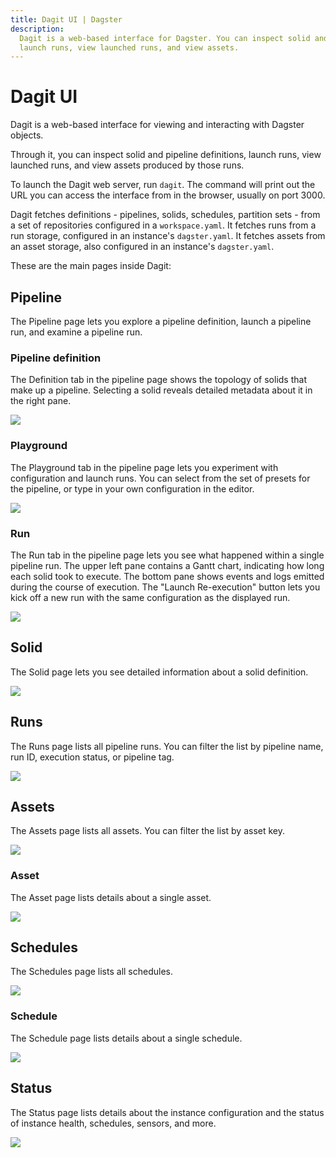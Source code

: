 ```yaml
---
title: Dagit UI | Dagster
description:
  Dagit is a web-based interface for Dagster. You can inspect solid and pipeline definitions,
  launch runs, view launched runs, and view assets.
---
```


# Dagit UI

Dagit is a web-based interface for viewing and interacting with Dagster objects.

Through it, you can inspect solid and pipeline definitions, launch runs, view launched runs, and
view assets produced by those runs.

To launch the Dagit web server, run `dagit`. The command will print out the URL you can access the
interface from in the browser, usually on port 3000.

Dagit fetches definitions - pipelines, solids, schedules, partition sets - from a set of
repositories configured in a `workspace.yaml`. It fetches runs from a run storage, configured in
an instance's `dagster.yaml`. It fetches assets from an asset storage, also configured in an
instance's `dagster.yaml`.

These are the main pages inside Dagit:

## Pipeline

The Pipeline page lets you explore a pipeline definition, launch a pipeline run, and examine a
pipeline run.

<!-- Notes: all screenshots are from go/dev -->

### Pipeline definition

The Definition tab in the pipeline page shows the topology of solids that make up a
pipeline. Selecting a solid reveals detailed metadata about it in the right pane.

<img src="/images/concepts/dagit/pipeline-definition.png" />

### Playground

The Playground tab in the pipeline page lets you experiment with configuration and launch runs. You
can select from the set of presets for the pipeline, or type in your own configuration in the
editor.

<img src="/images/concepts/dagit/playground.png" />

### Run

The Run tab in the pipeline page lets you see what happened within a single pipeline run. The upper
left pane contains a Gantt chart, indicating how long each solid took to execute. The bottom pane
shows events and logs emitted during the course of execution. The "Launch Re-execution" button
lets you kick off a new run with the same configuration as the displayed run.

<img src="/images/concepts/dagit/single-run.png" />

## Solid

The Solid page lets you see detailed information about a solid definition.

<img src="/images/concepts/dagit/solid-definition.png" />

## Runs

The Runs page lists all pipeline runs. You can filter the list by pipeline name, run ID,
execution status, or pipeline tag.

<img src="/images/concepts/dagit/all-runs.png" />

## Assets

The Assets page lists all assets. You can filter the list by asset key.

<img src="/images/concepts/dagit/all-assets.png" />

### Asset

The Asset page lists details about a single asset.

<img src="/images/concepts/dagit/asset.png" />

## Schedules

The Schedules page lists all schedules.

<img src="/images/concepts/dagit/schedules.png" />

### Schedule

The Schedule page lists details about a single schedule.

<img src="/images/concepts/dagit/single-schedule.png" />

## Status

The Status page lists details about the instance configuration and the status of instance health,
schedules, sensors, and more.

<img src="/images/concepts/dagit/status-instance.png" />
